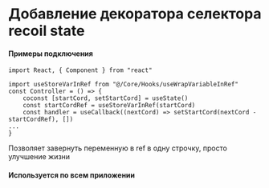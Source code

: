 
# Добавление декоратора селектора recoil state
<Meta
    title="Core/Hooks/useWrapVariableInRef"
/>

#### Примеры подключения

```
import React, { Component } from "react"

import useStoreVarInRef from "@/Core/Hooks/useWrapVariableInRef"
const Controller = () => {
    coconst [startCord, setStartCord] = useState()
    const startCordRef = useStoreVarInRef(startCord)
    const handler = useCallback((nextCord) => setStartCord(nextCord - startCordRef), [])
...
}
```


Позволяет завернуть переменную в ref в одну строчку, просто улучшение жизни

#### Используется по всем приложении
